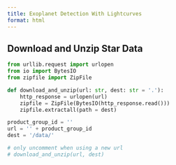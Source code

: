 ```yaml
---
title: Exoplanet Detection With Lightcurves
format: html
---
```


## Download and Unzip Star Data

``` python
from urllib.request import urlopen
from io import BytesIO
from zipfile import ZipFile

def download_and_unzip(url: str, dest: str = '.'):
    http_response = urlopen(url)
    zipfile = ZipFile(BytesIO(http_response.read()))
    zipfile.extractall(path = dest)

product_group_id = ''
url = '' + product_group_id
dest = '/data/'

# only uncomment when using a new url
# download_and_unzip(url, dest)
```

